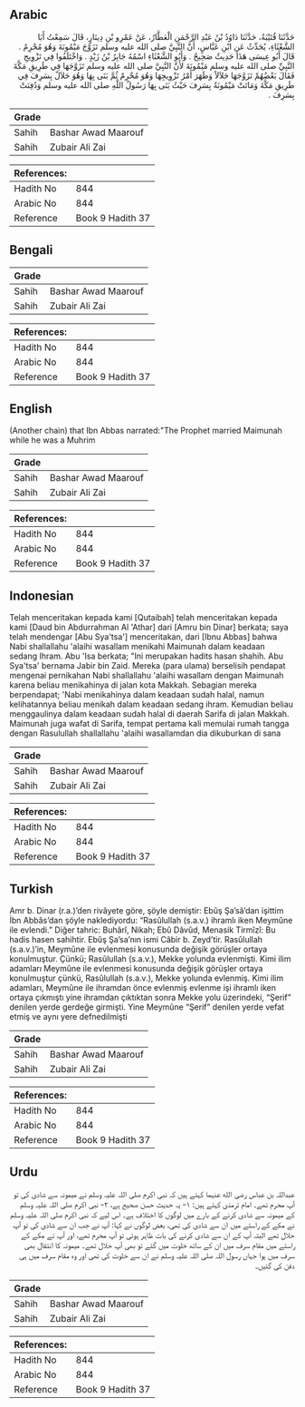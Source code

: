 ## Arabic

<div
  dir="rtl"
  lang="ar"
  style={{ fontSize: "larger", backgroundColor: "#f8f9fa", padding: 20 }}
>
  حَدَّثَنَا قُتَيْبَةُ، حَدَّثَنَا دَاوُدُ بْنُ عَبْدِ الرَّحْمَنِ الْعَطَّارُ،
  عَنْ عَمْرِو بْنِ دِينَارٍ، قَالَ سَمِعْتُ أَبَا الشَّعْثَاءِ، يُحَدِّثُ عَنِ
  ابْنِ عَبَّاسٍ، أَنَّ النَّبِيَّ صلى الله عليه وسلم تَزَوَّجَ مَيْمُونَةَ
  وَهُوَ مُحْرِمٌ ‏.‏ قَالَ أَبُو عِيسَى هَذَا حَدِيثٌ صَحِيحٌ ‏.‏ وَأَبُو
  الشَّعْثَاءِ اسْمُهُ جَابِرُ بْنُ زَيْدٍ ‏.‏ وَاخْتَلَفُوا فِي تَزْوِيجِ
  النَّبِيِّ صلى الله عليه وسلم مَيْمُونَةَ لأَنَّ النَّبِيَّ صلى الله عليه وسلم
  تَزَوَّجَهَا فِي طَرِيقِ مَكَّةَ فَقَالَ بَعْضُهُمْ تَزَوَّجَهَا حَلاَلاً
  وَظَهَرَ أَمْرُ تَزْوِيجِهَا وَهُوَ مُحْرِمٌ ثُمَّ بَنَى بِهَا وَهُوَ حَلاَلٌ
  بِسَرِفَ فِي طَرِيقِ مَكَّةَ وَمَاتَتْ مَيْمُونَةُ بِسَرِفَ حَيْثُ بَنَى بِهَا
  رَسُولُ اللَّهِ صلى الله عليه وسلم وَدُفِنَتْ بِسَرِفَ ‏.‏
</div>
<div style={{ backgroundColor: "#f8f9fa", padding: 20, marginBottom: 10 }}>
  <table>
    <thead>
      <tr>
        <th>Grade</th>
        <th></th>
      </tr>
    </thead>
    <tbody>
      <tr>
        <td>Sahih</td>
        <td>Bashar Awad Maarouf</td>
      </tr>
      <tr>
        <td>Sahih</td>
        <td>Zubair Ali Zai</td>
      </tr>
    </tbody>
  </table>
  <table>
    <thead>
      <tr>
        <th>References:</th>
        <th></th>
      </tr>
    </thead>
    <tbody>
      <tr>
        <td>Hadith No</td>
        <td>844</td>
      </tr>
      <tr>
        <td>Arabic No</td>
        <td>844</td>
      </tr>
      <tr>
        <td>Reference</td>
        <td>Book 9 Hadith 37</td>
      </tr>
    </tbody>
  </table>
</div>

## Bengali

<div
  dir="ltr"
  lang="bn"
  style={{ fontSize: "larger", backgroundColor: "#f8f9fa", padding: 20 }}
></div>
<div style={{ backgroundColor: "#f8f9fa", padding: 20, marginBottom: 10 }}>
  <table>
    <thead>
      <tr>
        <th>Grade</th>
        <th></th>
      </tr>
    </thead>
    <tbody>
      <tr>
        <td>Sahih</td>
        <td>Bashar Awad Maarouf</td>
      </tr>
      <tr>
        <td>Sahih</td>
        <td>Zubair Ali Zai</td>
      </tr>
    </tbody>
  </table>
  <table>
    <thead>
      <tr>
        <th>References:</th>
        <th></th>
      </tr>
    </thead>
    <tbody>
      <tr>
        <td>Hadith No</td>
        <td>844</td>
      </tr>
      <tr>
        <td>Arabic No</td>
        <td>844</td>
      </tr>
      <tr>
        <td>Reference</td>
        <td>Book 9 Hadith 37</td>
      </tr>
    </tbody>
  </table>
</div>

## English

<div
  dir="ltr"
  lang="en"
  style={{ fontSize: "larger", backgroundColor: "#f8f9fa", padding: 20 }}
>
  (Another chain) that Ibn Abbas narrated:"The Prophet married Maimunah while he
  was a Muhrim
</div>
<div style={{ backgroundColor: "#f8f9fa", padding: 20, marginBottom: 10 }}>
  <table>
    <thead>
      <tr>
        <th>Grade</th>
        <th></th>
      </tr>
    </thead>
    <tbody>
      <tr>
        <td>Sahih</td>
        <td>Bashar Awad Maarouf</td>
      </tr>
      <tr>
        <td>Sahih</td>
        <td>Zubair Ali Zai</td>
      </tr>
    </tbody>
  </table>
  <table>
    <thead>
      <tr>
        <th>References:</th>
        <th></th>
      </tr>
    </thead>
    <tbody>
      <tr>
        <td>Hadith No</td>
        <td>844</td>
      </tr>
      <tr>
        <td>Arabic No</td>
        <td>844</td>
      </tr>
      <tr>
        <td>Reference</td>
        <td>Book 9 Hadith 37</td>
      </tr>
    </tbody>
  </table>
</div>

## Indonesian

<div
  dir="ltr"
  lang="id"
  style={{ fontSize: "larger", backgroundColor: "#f8f9fa", padding: 20 }}
>
  Telah menceritakan kepada kami [Qutaibah] telah menceritakan kepada kami [Daud
  bin Abdurrahman Al 'Athar] dari [Amru bin Dinar] berkata; saya telah mendengar
  [Abu Sya'tsa'] menceritakan, dari [Ibnu Abbas] bahwa Nabi shallallahu 'alaihi
  wasallam menikahi Maimunah dalam keadaan sedang Ihram. Abu 'Isa berkata; "Ini
  merupakan hadits hasan shahih. Abu Sya'tsa' bernama Jabir bin Zaid. Mereka
  (para ulama) berselisih pendapat mengenai pernikahan Nabi shallallahu 'alaihi
  wasallam dengan Maimunah karena beliau menikahinya di jalan kota Makkah.
  Sebagian mereka berpendapat; 'Nabi menikahinya dalam keadaan sudah halal,
  namun kelihatannya beliau menikah dalam keadaan sedang ihram. Kemudian beliau
  menggaulinya dalam keadaan sudah halal di daerah Sarifa di jalan Makkah.
  Maimunah juga wafat di Sarifa, tempat pertama kali memulai rumah tangga dengan
  Rasulullah shallallahu 'alaihi wasallamdan dia dikuburkan di sana
</div>
<div style={{ backgroundColor: "#f8f9fa", padding: 20, marginBottom: 10 }}>
  <table>
    <thead>
      <tr>
        <th>Grade</th>
        <th></th>
      </tr>
    </thead>
    <tbody>
      <tr>
        <td>Sahih</td>
        <td>Bashar Awad Maarouf</td>
      </tr>
      <tr>
        <td>Sahih</td>
        <td>Zubair Ali Zai</td>
      </tr>
    </tbody>
  </table>
  <table>
    <thead>
      <tr>
        <th>References:</th>
        <th></th>
      </tr>
    </thead>
    <tbody>
      <tr>
        <td>Hadith No</td>
        <td>844</td>
      </tr>
      <tr>
        <td>Arabic No</td>
        <td>844</td>
      </tr>
      <tr>
        <td>Reference</td>
        <td>Book 9 Hadith 37</td>
      </tr>
    </tbody>
  </table>
</div>

## Turkish

<div
  dir="ltr"
  lang="tr"
  style={{ fontSize: "larger", backgroundColor: "#f8f9fa", padding: 20 }}
>
  Amr b. Dinar (r.a.)’den rivâyete göre, şöyle demiştir: Ebûş Şa’sâ’dan işittim
  İbn Abbâs’dan şöyle naklediyordu: “Rasûlullah (s.a.v.) ihramlı iken Meymûne
  ile evlendi.” Diğer tahric: Buhârî, Nikah; Ebû Dâvûd, Menasik Tirmîzî: Bu
  hadis hasen sahihtir. Ebûş Şa’sa’nın ismi Câbir b. Zeyd’tir. Rasûlullah
  (s.a.v.)’in, Meymûne ile evlenmesi konusunda değişik görüşler ortaya
  konulmuştur. Çünkü; Rasûlullah (s.a.v.), Mekke yolunda evlenmişti. Kimi ilim
  adamları Meymûne ile evlenmesi konusunda değişik görüşler ortaya konulmuştur
  çünkü, Rasûlullah (s.a.v.), Mekke yolunda evlenmiş. Kimi ilim adamları,
  Meymûne ile ihramdan önce evlenmiş evlenme işi ihramlı iken ortaya çıkmıştı
  yine ihramdan çıktıktan sonra Mekke yolu üzerindeki, “Şerif” denilen yerde
  gerdeğe girmişti. Yine Meymûne “Şerif” denilen yerde vefat etmiş ve aynı yere
  defnedilmişti
</div>
<div style={{ backgroundColor: "#f8f9fa", padding: 20, marginBottom: 10 }}>
  <table>
    <thead>
      <tr>
        <th>Grade</th>
        <th></th>
      </tr>
    </thead>
    <tbody>
      <tr>
        <td>Sahih</td>
        <td>Bashar Awad Maarouf</td>
      </tr>
      <tr>
        <td>Sahih</td>
        <td>Zubair Ali Zai</td>
      </tr>
    </tbody>
  </table>
  <table>
    <thead>
      <tr>
        <th>References:</th>
        <th></th>
      </tr>
    </thead>
    <tbody>
      <tr>
        <td>Hadith No</td>
        <td>844</td>
      </tr>
      <tr>
        <td>Arabic No</td>
        <td>844</td>
      </tr>
      <tr>
        <td>Reference</td>
        <td>Book 9 Hadith 37</td>
      </tr>
    </tbody>
  </table>
</div>

## Urdu

<div
  dir="rtl"
  lang="ur"
  style={{ fontSize: "larger", backgroundColor: "#f8f9fa", padding: 20 }}
>
  عبداللہ بن عباس رضی الله عنہما کہتے ہیں کہ نبی اکرم صلی اللہ علیہ وسلم نے
  میمونہ سے شادی کی تو آپ محرم تھے۔ امام ترمذی کہتے ہیں: ۱- یہ حدیث حسن صحیح ہے،
  ۲- نبی اکرم صلی اللہ علیہ وسلم کے میمونہ سے شادی کرنے کے بارے میں لوگوں کا
  اختلاف ہے۔ اس لیے کہ نبی اکرم صلی اللہ علیہ وسلم نے مکے کے راستے میں ان سے
  شادی کی تھی، بعض لوگوں نے کہا: آپ نے جب ان سے شادی کی تو آپ حلال تھے البتہ آپ
  کے ان سے شادی کرنے کی بات ظاہر ہوئی تو آپ محرم تھے، اور آپ نے مکے کے راستے میں
  مقام سرف میں ان کے ساتھ خلوت میں گئے تو بھی آپ حلال تھے۔ میمونہ کا انتقال بھی
  سرف میں ہوا جہاں رسول اللہ صلی اللہ علیہ وسلم نے ان سے خلوت کی تھی اور وہ مقام
  سرف میں ہی دفن کی گئیں۔
</div>
<div style={{ backgroundColor: "#f8f9fa", padding: 20, marginBottom: 10 }}>
  <table>
    <thead>
      <tr>
        <th>Grade</th>
        <th></th>
      </tr>
    </thead>
    <tbody>
      <tr>
        <td>Sahih</td>
        <td>Bashar Awad Maarouf</td>
      </tr>
      <tr>
        <td>Sahih</td>
        <td>Zubair Ali Zai</td>
      </tr>
    </tbody>
  </table>
  <table>
    <thead>
      <tr>
        <th>References:</th>
        <th></th>
      </tr>
    </thead>
    <tbody>
      <tr>
        <td>Hadith No</td>
        <td>844</td>
      </tr>
      <tr>
        <td>Arabic No</td>
        <td>844</td>
      </tr>
      <tr>
        <td>Reference</td>
        <td>Book 9 Hadith 37</td>
      </tr>
    </tbody>
  </table>
</div>

